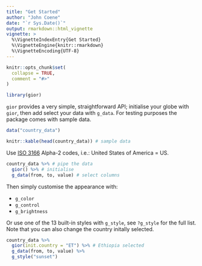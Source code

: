 ```yaml
---
title: "Get Started"
author: "John Coene"
date: "`r Sys.Date()`"
output: rmarkdown::html_vignette
vignette: >
  %\VignetteIndexEntry{Get Started}
  %\VignetteEngine{knitr::rmarkdown}
  %\VignetteEncoding{UTF-8}
---
```


```r
knitr::opts_chunk$set(
  collapse = TRUE,
  comment = "#>"
)

library(gior)
```

`gior` provides a very simple, straightforward API; initialise your globe with `gior`, then add select your data with `g_data`. For testing purposes the package comes with sample data.

```r
data("country_data")

knitr::kable(head(country_data)) # sample data
```

Use [ISO 3166](https://en.wikipedia.org/wiki/ISO_3166-1) Alpha-2 codes, i.e.: United States of America = US.

```r
country_data %>% # pipe the data
  gior() %>% # initialise
  g_data(from, to, value) # select columns
```

Then simply customise the appearance with:

- `g_color`
- `g_control`
- `g_brightness`

Or use one of the 13 built-in styles with `g_style`, see `?g_style` for the full list. Note that you can also change the country initally selected.

```r
country_data %>% 
  gior(init.country = "ET") %>% # Ethiopia selected
  g_data(from, to, value) %>% 
  g_style("sunset")
```
